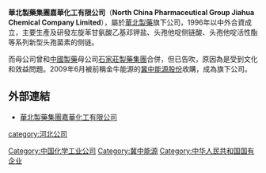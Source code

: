 '''華北製藥集團嘉華化工有限公司'''（'''North China Pharmaceutical Group Jiahua Chemical Company Limited'''），屬於[[華北製藥|華北製藥]]旗下公司，1996年以中外合資成立，主要生產及研發左旋苯甘氨酸乙基邓钾盐、头孢他啶侧链酸、头孢他啶活性酯等系列新型头孢菌素的侧链。

而母公司曾和[[中國製藥|中國製藥]]母公司[[石家莊製藥集團|石家莊製藥集團]]合併，但已告吹，原因為是受到文化和效益問題。2009年6月被前稱金牛能源的[[冀中能源股份|冀中能源股份]]收購，成為旗下公司。  


==外部連結==
*[https://web.archive.org/web/20160306130246/http://www.ncpcjh.com/ 華北製藥集團嘉華化工有限公司]

[[Category:中国化学工业公司|Category:中国化学工业公司]]
[[Category:冀中能源|Category:冀中能源]]
[[category:河北公司|category:河北公司]]
[[Category:中华人民共和国国有企业|Category:中华人民共和国国有企业]]